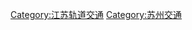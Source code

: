 {{Catnav|頁面分類|地理|地下空間|城市轨道交通|中國大陸城市軌道交通}}

{{catmore}}
{{Commonscat|Suzhou Rail Transit}}

[[Category:江苏轨道交通|Category:江苏轨道交通]]
[[Category:苏州交通|Category:苏州交通]]